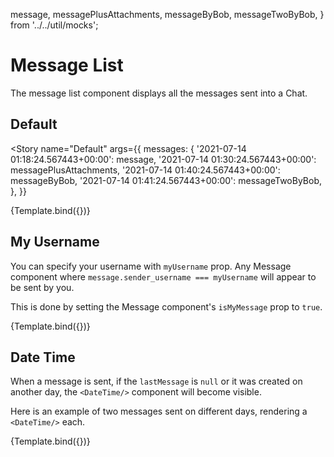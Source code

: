 

  message,
  messagePlusAttachments,
  messageByBob,
  messageTwoByBob,
} from '../../util/mocks';

<Meta title="ChatFeed/MessageList" component={MessageList} />


# Message List

The message list component displays all the messages sent into a Chat.

## Default

<Story
  name="Default"
  args={{
    messages: {
      '2021-07-14 01:18:24.567443+00:00': message,
      '2021-07-14 01:30:24.567443+00:00': messagePlusAttachments,
      '2021-07-14 01:40:24.567443+00:00': messageByBob,
      '2021-07-14 01:41:24.567443+00:00': messageTwoByBob,
    },
  }}
>
  {Template.bind({})}
</Story>

<ArgsTable story="Default" />

## My Username

You can specify your username with `myUsername` prop. Any Message component where `message.sender_username === myUsername` will appear to be sent by you.

This is done by setting the Message component's `isMyMessage` prop to `true`.

<Canvas>
  <Story
    name="My Username"
    args={{
      messages: {
        '2021-07-14 01:18:24.567443+00:00': message,
        '2021-07-14 01:40:24.567443+00:00': messageByBob,
        '2021-07-14 01:41:24.567443+00:00': messageTwoByBob,
      },
      myUsername: 'bob_baker',
    }}
  >
    {Template.bind({})}
  </Story>
</Canvas>

## Date Time

When a message is sent, if the `lastMessage` is `null` or it was created on another day, the `<DateTime/>` component will become visible.

Here is an example of two messages sent on different days, rendering a `<DateTime/>` each.

<Canvas>
  <Story
    name="Date Time"
    args={{
      messages: {
        '2021-07-14 01:18:24.567443+00:00': message,
        '2021-07-15 01:40:24.567443+00:00': messageByBob,
      },
    }}
  >
    {Template.bind({})}
  </Story>
</Canvas>
